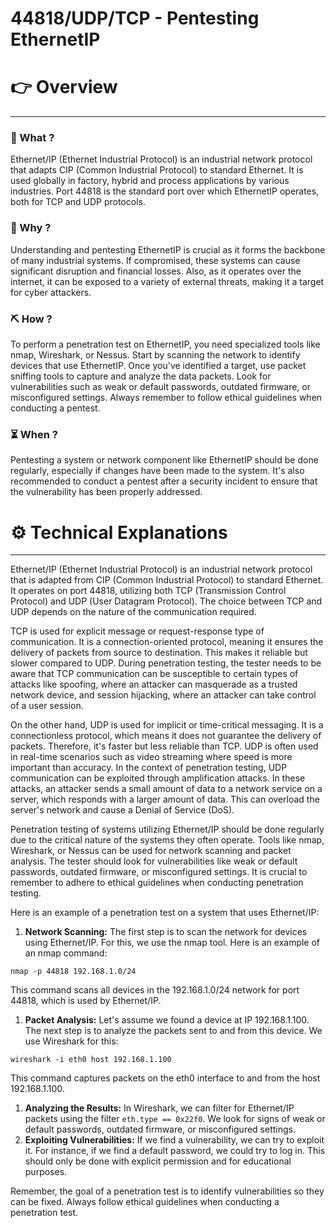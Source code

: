 # 44818/UDP/TCP - Pentesting EthernetIP


# 👉 Overview

---

### 👀 What ?

Ethernet/IP (Ethernet Industrial Protocol) is an industrial network protocol that adapts CIP (Common Industrial Protocol) to standard Ethernet. It is used globally in factory, hybrid and process applications by various industries. Port 44818 is the standard port over which EthernetIP operates, both for TCP and UDP protocols.


### 🧐 Why ?

Understanding and pentesting EthernetIP is crucial as it forms the backbone of many industrial systems. If compromised, these systems can cause significant disruption and financial losses. Also, as it operates over the internet, it can be exposed to a variety of external threats, making it a target for cyber attackers.


### ⛏️ How ?

To perform a penetration test on EthernetIP, you need specialized tools like nmap, Wireshark, or Nessus. Start by scanning the network to identify devices that use EthernetIP. Once you've identified a target, use packet sniffing tools to capture and analyze the data packets. Look for vulnerabilities such as weak or default passwords, outdated firmware, or misconfigured settings. Always remember to follow ethical guidelines when conducting a pentest.


### ⏳ When ?

Pentesting a system or network component like EthernetIP should be done regularly, especially if changes have been made to the system. It's also recommended to conduct a pentest after a security incident to ensure that the vulnerability has been properly addressed.


# ⚙️ Technical Explanations

---

Ethernet/IP (Ethernet Industrial Protocol) is an industrial network protocol that is adapted from CIP (Common Industrial Protocol) to standard Ethernet. It operates on port 44818, utilizing both TCP (Transmission Control Protocol) and UDP (User Datagram Protocol). The choice between TCP and UDP depends on the nature of the communication required.

TCP is used for explicit message or request-response type of communication. It is a connection-oriented protocol, meaning it ensures the delivery of packets from source to destination. This makes it reliable but slower compared to UDP. During penetration testing, the tester needs to be aware that TCP communication can be susceptible to certain types of attacks like spoofing, where an attacker can masquerade as a trusted network device, and session hijacking, where an attacker can take control of a user session.

On the other hand, UDP is used for implicit or time-critical messaging. It is a connectionless protocol, which means it does not guarantee the delivery of packets. Therefore, it's faster but less reliable than TCP. UDP is often used in real-time scenarios such as video streaming where speed is more important than accuracy. In the context of penetration testing, UDP communication can be exploited through amplification attacks. In these attacks, an attacker sends a small amount of data to a network service on a server, which responds with a larger amount of data. This can overload the server's network and cause a Denial of Service (DoS).

Penetration testing of systems utilizing Ethernet/IP should be done regularly due to the critical nature of the systems they often operate. Tools like nmap, Wireshark, or Nessus can be used for network scanning and packet analysis. The tester should look for vulnerabilities like weak or default passwords, outdated firmware, or misconfigured settings. It is crucial to remember to adhere to ethical guidelines when conducting penetration testing.

Here is an example of a penetration test on a system that uses Ethernet/IP:

1. **Network Scanning:** The first step is to scan the network for devices using Ethernet/IP. For this, we use the nmap tool. Here is an example of an nmap command:

```
nmap -p 44818 192.168.1.0/24

```

This command scans all devices in the 192.168.1.0/24 network for port 44818, which is used by Ethernet/IP.

1. **Packet Analysis:** Let's assume we found a device at IP 192.168.1.100. The next step is to analyze the packets sent to and from this device. We use Wireshark for this:

```
wireshark -i eth0 host 192.168.1.100

```

This command captures packets on the eth0 interface to and from the host 192.168.1.100.

1. **Analyzing the Results:** In Wireshark, we can filter for Ethernet/IP packets using the filter `eth.type == 0x22f0`. We look for signs of weak or default passwords, outdated firmware, or misconfigured settings.
2. **Exploiting Vulnerabilities:** If we find a vulnerability, we can try to exploit it. For instance, if we find a default password, we could try to log in. This should only be done with explicit permission and for educational purposes.

Remember, the goal of a penetration test is to identify vulnerabilities so they can be fixed. Always follow ethical guidelines when conducting a penetration test.
